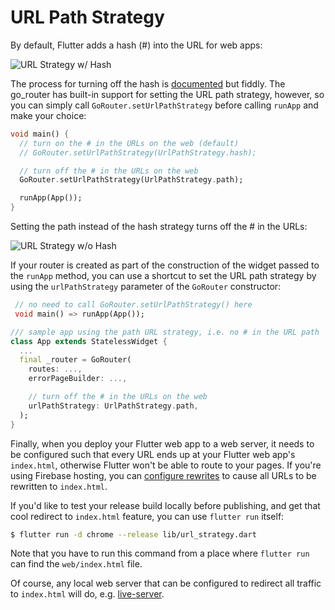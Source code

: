 # URL Path Strategy

By default, Flutter adds a hash (#) into the URL for web apps:

![URL Strategy w/ Hash](https://raw.githubusercontent.com/csells/go_router/master/readme/url-strat-hash.png)

The process for turning off the hash is
[documented](https://flutter.dev/docs/development/ui/navigation/url-strategies)
but fiddly. The go_router has built-in support for setting the URL path
strategy, however, so you can simply call `GoRouter.setUrlPathStrategy` before
calling `runApp` and make your choice:

```dart
void main() {
  // turn on the # in the URLs on the web (default)
  // GoRouter.setUrlPathStrategy(UrlPathStrategy.hash);

  // turn off the # in the URLs on the web
  GoRouter.setUrlPathStrategy(UrlPathStrategy.path);

  runApp(App());
}
```

Setting the path instead of the hash strategy turns off the # in the URLs:

![URL Strategy w/o Hash](https://raw.githubusercontent.com/csells/go_router/master/readme/url-strat-no-hash.png)

If your router is created as part of the construction of the widget passed to
the `runApp` method, you can use a shortcut to set the URL path strategy by
using the `urlPathStrategy` parameter of the `GoRouter` constructor:

```dart
 // no need to call GoRouter.setUrlPathStrategy() here
 void main() => runApp(App());

/// sample app using the path URL strategy, i.e. no # in the URL path
class App extends StatelessWidget {
  ...
  final _router = GoRouter(
    routes: ...,
    errorPageBuilder: ...,

    // turn off the # in the URLs on the web
    urlPathStrategy: UrlPathStrategy.path,
  );
}
```

Finally, when you deploy your Flutter web app to a web server, it needs to be
configured such that every URL ends up at your Flutter web app's `index.html`,
otherwise Flutter won't be able to route to your pages. If you're using Firebase
hosting, you can [configure
rewrites](https://firebase.google.com/docs/hosting/full-config#rewrites) to
cause all URLs to be rewritten to `index.html`.

If you'd like to test your release build locally before publishing, and get that
cool redirect to `index.html` feature, you can use `flutter run` itself:

```sh
$ flutter run -d chrome --release lib/url_strategy.dart
```

Note that you have to run this command from a place where `flutter run` can find
the `web/index.html` file.

Of course, any local web server that can be configured to redirect all traffic
to `index.html` will do, e.g.
[live-server](https://www.npmjs.com/package/live-server).
